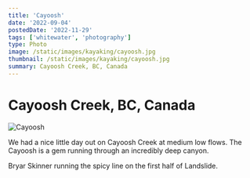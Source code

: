 ```yaml
---
title: 'Cayoosh'
date: '2022-09-04'
postedDate: '2022-11-29'
tags: ['whitewater', 'photography']
type: Photo
image: /static/images/kayaking/cayoosh.jpg
thumbnail: /static/images/kayaking/cayoosh.jpg
summary: Cayoosh Creek, BC, Canada
---
```


# Cayoosh Creek, BC, Canada

![Cayoosh](/static/images/kayaking/cayoosh.jpg)

We had a nice little day out on Cayoosh Creek at medium low flows. The Cayoosh is a gem running through an incredibly deep canyon.

Bryar Skinner running the spicy line on the first half of Landslide.
